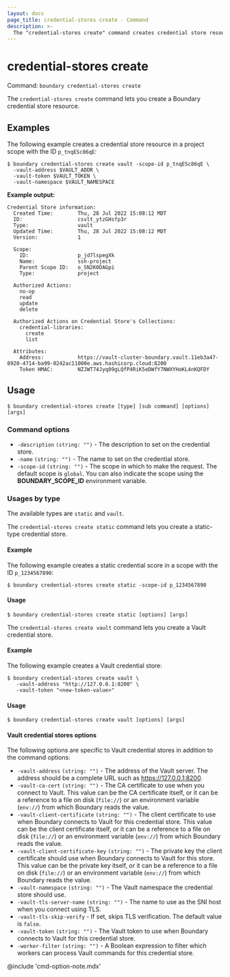 ```yaml
---
layout: docs
page_title: credential-stores create - Command
description: >-
  The "credential-stores create" command creates credential store resources. You can create static or Vault credential stores to manage credentials.
---
```


# credential-stores create

Command: `boundary credential-stores create`

The `credential-stores create` command lets you create a Boundary credential store resource.

## Examples

The following example creates a credential store resource in a project scope with the ID `p_tnqESc86qE`:

```shell-session
$ boundary credential-stores create vault -scope-id p_tnqESc86qE \
  -vault-address $VAULT_ADDR \
  -vault-token $VAULT_TOKEN \
  -vault-namespace $VAULT_NAMESPACE
```

**Example output:**

<CodeBlockConfig hideClipboard>

```plaintext
Credential Store information:
  Created Time:        Thu, 28 Jul 2022 15:08:12 MDT
  ID:                  csvlt_ytzGHsfp3r
  Type:                vault
  Updated Time:        Thu, 28 Jul 2022 15:08:12 MDT
  Version:             1

  Scope:
    ID:                p_jd7lspegXk
    Name:              ssh-project
    Parent Scope ID:   o_SN2K0DAGpi
    Type:              project

  Authorized Actions:
    no-op
    read
    update
    delete

  Authorized Actions on Credential Store's Collections:
    credential-libraries:
      create
      list

  Attributes:
    Address:           https://vault-cluster-boundary.vault.11eb3a47-8920-4714-ba99-0242ac11000e.aws.hashicorp.cloud:8200
    Token HMAC:        NZJWT74Jyq09gLQfP4RiK5eDWfY7NWXYHoKL4nKQFDY
```

</CodeBlockConfig>


## Usage

<CodeBlockConfig hideClipboard>

```shell-session
$ boundary credential-stores create [type] [sub command] [options] [args]
```

</CodeBlockConfig>

### Command options

- `-description` `(string: "")` - The description to set on the credential store.
- `-name` `(string: "")` - The name to set on the credential store.
- `-scope-id` `(string: "")` - The scope in which to make the request.
The default scope is `global`.
You can also indicate the scope using the **BOUNDARY_SCOPE_ID** environment variable.

### Usages by type

The available types are `static` and `vault`.

<Tabs>
<Tab heading="Static">

The `credential-stores create static` command lets you create a static-type credential store.

#### Example

The following example creates a static credential score in a scope with the ID `p_1234567890`:

```shell-session
$ boundary credential-stores create static -scope-id p_1234567890
```

#### Usage

<CodeBlockConfig hideClipboard>

```shell-session
$ boundary credential-stores create static [options] [args]
```

</CodeBlockConfig>


</Tab>
<Tab heading="Vault">

The `credential-stores create vault` command lets you create a Vault credential store.

#### Example

The following example creates a Vault credential store:

```shell-session
$ boundary credential-stores create vault \
   -vault-address "http://127.0.0.1:8200" \
   -vault-token "<new-token-value>"
```

#### Usage

<CodeBlockConfig hideClipboard>

```shell-session
$ boundary credential-stores create vault [options] [args]
```

</CodeBlockConfig>

#### Vault credential stores options

The following options are specific to Vault credential stores in addition to the command options:

- `-vault-address` `(string: "")` - The address of the Vault server.
The address should be a complete URL such as https://127.0.0.1:8200.
- `-vault-ca-cert` `(string: "")` - The CA certificate to use when you connect to Vault.
This value can be the CA certificate itself, or it can be a reference to a file on disk (`file://`) or an environment variable (`env://`) from which Boundary reads the value.
- `-vault-client-certificate` `(string: "")` - The client certificate to use when Boundary connects to Vault for this credential store.
This value can be the client certificate itself, or it can be a reference to a file on disk (`file://`) or an environment variable (`env://`) from which Boundary reads the value.
- `-vault-client-certificate-key` `(string: "")` - The private key the client certificate should use when Boundary connects to Vault for this store.
This value can be the private key itself, or it can be a reference to a file on disk (`file://`) or an environment variable (`env://`) from which Boundary reads the value.
- `-vault-namespace` `(string: "")` - The Vault namespace the credential store should use.
- `-vault-tls-server-name` `(string: "")` - The name to use as the SNI host when you connect using TLS.
- `-vault-tls-skip-verify`  - If set, skips TLS verification.
The default value is `false`.
- `-vault-token` `(string: "")` - The Vault token to use when Boundary connects to Vault for this credential store.
- `-worker-filter` `(string: "")` - A Boolean expression to filter which workers can process Vault commands for this credential store.

</Tab>
</Tabs>


@include 'cmd-option-note.mdx'
